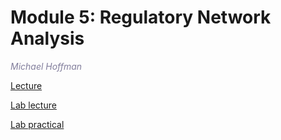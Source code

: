 # Module 5: Regulatory Network Analysis {#intro-regulatory-networks}

*<font color="#827e9c">Michael Hoffman</font>*
  
  [Lecture](https://drive.google.com/a/bioinformatics.ca/file/d/1o-s4zbmfVnXICsespFrjyJ42ZjTz8dUJ/view?usp=sharing)
  
  [Lab lecture](https://drive.google.com/a/bioinformatics.ca/file/d/1Ieg6W0irazZn69jKWopvhcEyLusYHQhy/view?usp=sharing)  
  
  [Lab practical](#regulatory_network_lab) 

